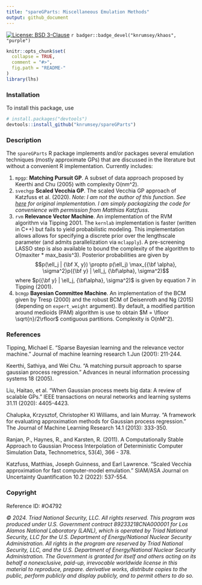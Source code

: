 ```yaml
---
title: "spareGParts: Miscellaneous Emulation Methods"
output: github_document
---
```


[![License: BSD 3-Clause](https://img.shields.io/badge/License-BSD_3--Clause-blue.svg)](https://opensource.org/licenses/BSD-3-Clause) `r badger::badge_devel("knrumsey/khaos", "purple")`

<!-- README.md is generated from README.Rmd. Please edit that file -->

```r
knitr::opts_chunk$set(
  collapse = TRUE,
  comment = "#>",
  fig.path = "README-"
)
library(lhs)
```


### Installation

To install this package, use

```R
# install.packages("devtools")
devtools::install_github("knrumsey/spareGParts")
```



### Description

The `spareGParts` R package implements and/or packages several emulation techniques (mostly approximate GPs) that are discussed in the literature but without a convenient R implementation. Currently includes:

  1. `mpgp`: **Matching Pursuit GP**. A subset of data approach proposed by Keerthi and Chu (2005) with complexity O(nm^2).
  2. `svechgp` **Scaled Vecchia GP**. The scaled Vecchia GP approach of Katzfuss et al. (2020). *Note: I am not the author of this function. See [here](https://github.com/katzfuss-group/scaledVecchia) for original implementation. I am simply packagizing the code for convenience with permission from Matthias Katzfuss*. 
  3. `rvm` **Relevance Vector Machine**. An implementation of the RVM algorithm via Tipping 2001. The `kernlab` implementation is faster (written in C++) but fails to yield probabilistic modeling. This implementation allows allows for specifying a discrete prior over the lengthscale parameter (and admits parallelization via `mclapply`). A pre-screening LASSO step is also available to bound the complexity of the algorithm to O(maxiter * max_basis^3). Posterior probabilities are given by 
  $$p(\ell_j | {\bf X, y}) \propto p(\ell_j) \max_{{\bf \alpha}, \sigma^2}p({\bf y} | \ell_j, {\bf\alpha}, \sigma^2)$$
where $p({\bf y} | \ell_j, {\bf\alpha}, \sigma^2)$ is given by equation 7 in Tipping (2001). 
  4. `bcmgp` **Bayesian Committee Machine**. An implementation of the BCM given by Tresp (2000) and the robust BCM of Deisenroth and Ng (2015) (depending on `expert_weight` argument). By default, a modified partition around medioids (PAM) algorithm is use to obtain $M = \lfloor \sqrt{n}/2\rfloor$ contiguous partitions. Complexity is O(nM^2).


### References
Tipping, Michael E. "Sparse Bayesian learning and the relevance vector machine." Journal of machine learning research 1.Jun (2001): 211-244.

Keerthi, Sathiya, and Wei Chu. "A matching pursuit approach to sparse gaussian process regression." Advances in neural information processing systems 18 (2005).

Liu, Haitao, et al. "When Gaussian process meets big data: A review of scalable GPs." IEEE transactions on neural networks and learning systems 31.11 (2020): 4405-4423.

Chalupka, Krzysztof, Christopher KI Williams, and Iain Murray. "A framework for evaluating approximation methods for Gaussian process regression." The Journal of Machine Learning Research 14.1 (2013): 333-350.

Ranjan, P., Haynes, R., and Karsten, R. (2011). A Computationally Stable Approach to Gaussian Process Interpolation of Deterministic Computer Simulation Data, Technometrics, 53(4), 366 - 378.

Katzfuss, Matthias, Joseph Guinness, and Earl Lawrence. "Scaled Vecchia approximation for fast computer-model emulation." SIAM/ASA Journal on Uncertainty Quantification 10.2 (2022): 537-554.


### Copyright

Reference ID: #O4792

*© 2024. Triad National Security, LLC. All rights reserved. This program was produced under U.S. Government contract 89233218CNA000001 for Los Alamos National Laboratory (LANL), which is operated by Triad National Security, LLC for the U.S. Department of Energy/National Nuclear Security Administration. All rights in the program are reserved by Triad National Security, LLC, and the U.S. Department of Energy/National Nuclear Security Administration. The Government is granted for itself and others acting on its behalf a nonexclusive, paid-up, irrevocable worldwide license in this material to reproduce, prepare. derivative works, distribute copies to the public, perform publicly and display publicly, and to permit others to do so.*
